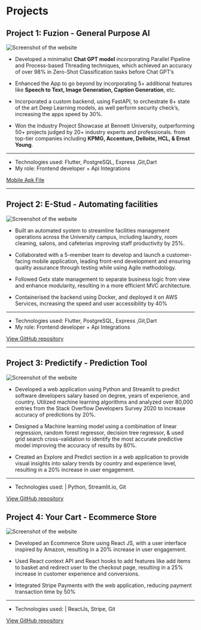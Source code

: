 # Projects

## Project 1: Fuzion - General Purpose AI

![Screenshot of the website](https://images2.imgbox.com/64/bb/FdmOu6Qj_o.jpeg)

- Developed a minimalist **Chat GPT model** incorporating Parallel Pipeline and Process-based Threading
techniques, which achieved an accuracy of over 98% in Zero-Shot Classification tasks before Chat GPT’s

- Enhanced the App to go beyond by incorporating 5+ additional features like **Speech to Text, Image
Generation, Caption Generation**, etc.

- Incorporated a custom backend, using FastAPI, to orchestrate 8+ state of the art Deep Learning models, as
well perform security check’s, increasing the apps speed by 30%.


- Won the Industry Project Showcase at Bennett University, outperforming 50+ projects judged by 20+ industry
experts and professionals. from top-tier companies including **KPMG, Accenture, Delloite, HCL, & Ernst
Young**.
---

- Technologies used: Flutter, PostgreSQL, Express ,Git,Dart
- My role:  Frontend developer + Api Integrations

[Mobile Apk File](https://drive.google.com/file/d/19Sg6VG4BagrL6EHVJzJQEn31dBnM6vBB/view?usp=sharing)

---

## Project 2: E-Stud - Automating facilities

![Screenshot of the website](https://images2.imgbox.com/7f/4b/ESy0uvx6_o.png)

- Built an automated system to streamline facilities management operations across the University campus, including
  laundry, room cleaning, salons, and cafeterias improving staff productivity by 25%.

- Collaborated with a 5-member team to develop and launch a customer-facing mobile application, leading front-end
  development and ensuring quality assurance through testing while using Agile methodology.

- Followed Getx state management to separate business logic from view and enhance modularity, resulting in a more
  efficient MVC architecture.


- Containerised the backend using Docker, and deployed it on AWS Services, increasing the speed and user
  accessibility by 40%

---

- Technologies used: Flutter, PostgreSQL, Express ,Git,Dart
- My role:  Frontend developer + Api Integrations


 [View GitHub repository](https://github.com/codewithjaspreet/College-Hub)

---

## Project 3: Predictify - Prediction Tool

![Screenshot of the website](https://images2.imgbox.com/63/80/lNnAju18_o.png)


- Developed a web application using Python and Streamlit to predict software developers salary based on degree,
years of experience, and country. Utilized machine learning algorithms and analyzed over 80,000 entries from the
Stack Overflow Developers Survey 2020 to increase accuracy of predictions by 20%.

- Designed a Machine learning model using a combination of linear regression, random forest regressor,
decision tree regressor, & used grid search cross-validation to identify the most accurate predictive model
improving the accuracy of results by 80%.

- Created an Explore and Predict section in a web application to provide visual insights into salary trends by
country and experience level, resulting in a 20% increase in user engagement.



---

- Technologies used: | Python, Streamlit.io, Git



[View GitHub repository](https://github.com/codewithjaspreet/Software_Developers_Salary_Prediction_2020_ML_WEB_APP)




## Project 4: Your Cart - Ecommerce Store


![Screenshot of the website](https://images2.imgbox.com/04/4c/dA5Okcvv_o.png)

- Developed an Ecommerce Store using React JS, with a user interface inspired by Amazon, resulting in a 20%
  increase in user engagement.

- Used React context API and React hooks to add features like add items to basket and redirect user to the
  checkout page, resulting in a 25% increase in customer experience and conversions.

- Integrated Stripe Payments with the web application, reducing payment transaction time by 50%



---

- Technologies used: | ReactJs, Stripe, Git


 [View GitHub repository](https://github.com/codewithjaspreet/your-cart)
  